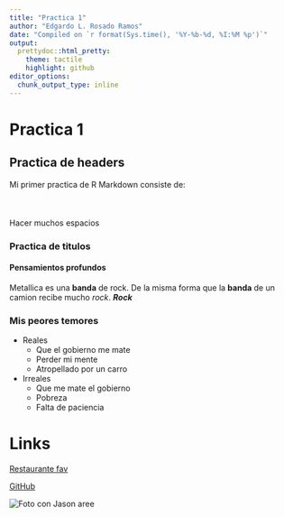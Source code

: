 ```yaml
---
title: "Practica 1"
author: "Edgardo L. Rosado Ramos"
date: "Compiled on `r format(Sys.time(), '%Y-%b-%d, %I:%M %p')`"
output:
  prettydoc::html_pretty:
    theme: tactile
    highlight: github
editor_options: 
  chunk_output_type: inline
---
```



# Practica 1

## Practica de headers

Mi primer practica de R Markdown consiste de:<br><br><br><br>Hacer muchos espacios

### Practica de titulos

#### Pensamientos profundos

Metallica es una **banda** de rock. De la misma forma que la **banda** de un camion recibe mucho *rock*. ***Rock***

### Mis peores temores

-   Reales
    -   Que el gobierno me mate
    -   Perder mi mente
    -   Atropellado por un carro
-   Irreales
    -   Que me mate el gobierno
    -   Pobreza
    -   Falta de paciencia

# Links

[Restaurante fav](https://www.burgerkingpr.com/en/?utm_campaign=dlc_hub_bk_aon_search&utm_source=google&utm_medium=cpc&utm_content=july_brand_responsive_1&gad_source=1&gad_campaignid=17635535737&gbraid=0AAAAAowLq6Zk8PvFsWx9zHKPFjk08jtz8&gclid=Cj0KCQjwh5vFBhCyARIsAHBx2wxx48rpaopf5fqDya8PS7bGDyg7veM4MqAs5I5QhKqmFmMR-bmUumsaAnNMEALw_wcB)

[GitHub](https://github.com/edgar2-1)

![Foto con Jason](/Users/Familia/Desktop/IMG_0452.jpg) aree
